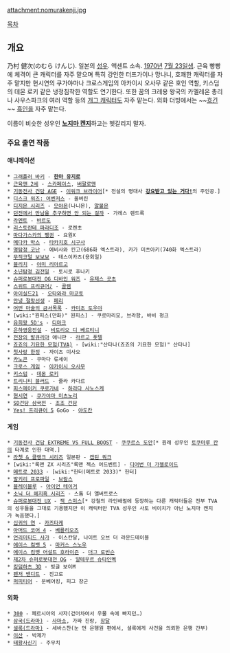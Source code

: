 attachment:nomurakenji.jpg

[[목차]]

== 개요 ==
乃村 健次(のむら けんじ). 일본의 [[성우]]. 액센트 소속. [[1970년]] [[7월 23일]]생. 근육 빵빵에 체격이 큰 캐릭터를 자주 맡으며 특히 강인한 터프가이나 망나니, 호쾌한 캐릭터를 자주 맡지만 현시연의 쿠가야마나 크로스게임의 아카이시 오사무 같은 호인 역할, 키스덤의 데몬 로키 같은 냉정침착한 역할도 연기한다. 또한 꿈의 크레용 왕국의 카멜레온 총리나 사우스파크의 여러 역할 등의 [[개그 캐릭터]]도 자주 맡는다. 외화 더빙에서는 ~~[[흐긴]]~~ [[흑인]]을 자주 맡는다.

이름이 비슷한 성우인 '''[[노지마 켄지]]'''하고는 헷갈리지 말자.

=== 주요 출연 작품 ===
==== 애니메이션 ====
 * [[그래플러 바키]] - '''[[한마 유지로]]'''
 * [[근육맨 2세]] - [[스카페이스]], [[버팔로맨]]
 * [[기동전사 건담 AGE]] - [[이워크 브라이어]][* 전설의 명대사 '''[[강요받고 있는 거다!]]'''의 주인공.]
 * [[디스크 워즈: 어벤저스]] - 울버린
 * [[디지몬 시리즈]] - [[모야몬]](나니몬), [[알볼몬]]
 * [[던전에서 만남을 추구하면 안 되는 걸까]] - 가레스 렌드록
 * [[라멘토]] - [[바르도]]
 * [[리스토란테 파라디조]] - 로렌초
 * [[마다가스카의 펭귄]] - 요원X
 * [[메다카 박스]] - [[타카치호 시구사]]
 * [[명탐정 코난]] - 에비사와 킨고(686화 엑스트라), 카가 미츠아키(740화 엑스트라)
 * [[무적코털 보보보]] - 테스이카츠(용회일)
 * [[블리치]] - [[야미 리야르고]]
 * [[소년탐정 김전일]] - 토시로 후나키
 * [[슈퍼로봇대전 OG 디바인 워즈]] - [[유제스 곳초]]
 * [[스위트 프리큐어♪]] - [[골렘]]
 * [[아이실드21]] - [[오타와라 마코토]]
 * [[안녕 절망선생]] - [[페리]]
 * [[어떤 마술의 금서목록]] - [[카미조 토우야]]
 * [wiki:"원피스(만화)" 원피스] - 쿠로마리모, 브라함, 바비 펑크
 * [[유희왕 5D's]] - [[디마크]] 
 * [[은하영웅전설]] - [[비토리오 디 베르티니]]
 * [[전장의 발큐리아]] 애니판 - [[라르고 폿텔]]
 * [[죠죠의 기묘한 모험(TVA)]] - [wiki:"산타나(죠죠의 기묘한 모험)" 산타나] 
 * [[첫사랑 한정]] - 자이츠 미사오
 * [[카노콘]] - 쿠마다 류세이
 * [[크로스 게임]] - [[아카이시 오사무]]
 * [[키스덤]] - [[데몬 로키]]
 * [[트리니티 블러드]] - 줄라 카다르
 * [[피스메이커 쿠로가네]] - [[하라다 사노스케]]
 * [[현시연]] - [[쿠가야마 미츠노리]]
 * [[SD건담 삼국전]] - [[조조 건담]]
 * [[Yes! 프리큐어 5]] GoGo - [[야도칸]]

==== 게임 ====
 * [[기동전사 건담 EXTREME VS FULL BOOST]] - [[쿠쿠르스 도안]][* 원래 성우인 [[토쿠마루 칸]]의 타계로 인한 대역.]
 * [[라쳇 & 클랭크 시리즈]] 일본판 - [[캡틴 쿼크]]
 * [wiki:"록맨 ZX 시리즈"록맨 젝스 어드벤트] - [[디어번 더 가젤로이드]]
 * [[메트로 2033]] - [wiki:"헌터(메트로 2033)" 헌터]
 * [[발키리 프로파일]] - [[브람스]]
 * [[블레이블루]] - [[아이언 테이거]]
 * [[소닉 더 헤지혹 시리즈]] - 스톰 더 앨버트로스
 * [[슈퍼로봇대전 UX]] - [[잭 스미스]][* 강철의 라인배럴에 등장하는 다른 캐릭터들은 전부 TVA의 성우들을 그대로 기용했지만 이 캐릭터만 TVA 성우인 사토 비이치가 아닌 노지마 켄지가 녹음했다.]
 * [[십귀의 연]] - [[카즈타케]]
 * [[아머드 코어 4]] - [[베를리오즈]]
 * [[언리미티드 사가]] - 이스칸달, 나이트 오브 더 라운드테이블
 * [[에이스 컴뱃 5]] - [[마커스 스노우]]
 * [[에이스 컴뱃 어설트 호라이즌]] - [[더그 로빈슨]]
 * [[제2차 슈퍼로봇대전 OG]] - [[알테우르 슈타인벡]]
 * [[킹덤하츠 3D]] - 빙글 보이M
 * [[팬저 밴디트]] - 진고로
 * [[퍼피티어]] - 문베어킹, 피그 장군
==== 외화 ====
 * [[300]] - 페르시아의 사자(걷어차여서 우물 속에 빠지던…)
 * [[삼국(드라마)]] - [[사마소]], 가짜 진랑, [[장달]]
 * [[셜록(드라마)]] - 세바스찬(눈 먼 은행원 편에서, 셜록에게 사건을 의뢰한 은행 간부)
 * [[이산]] - 박제가
 * [[태왕사신기]] - 주무치
